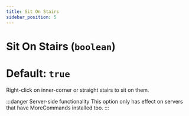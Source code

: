 ```yaml
---
title: Sit On Stairs
sidebar_position: 5
---
```

# Sit On Stairs (`boolean`)
# Default: `true`
Right-click on inner-corner or straight stairs to sit on them.  

:::danger Server-side functionality
This option only has effect on servers that have MoreCommands installed too.
:::

